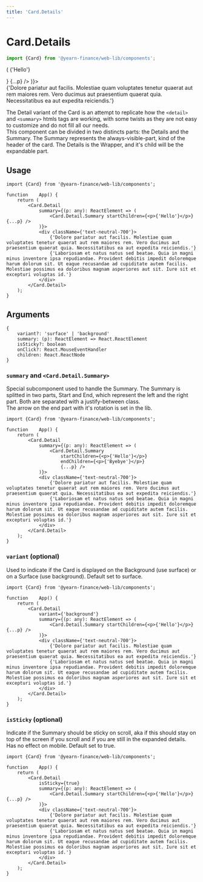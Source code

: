 ```yaml
---
title: 'Card.Details'
---
```




# Card.Details
```ts
import {Card} from '@yearn-finance/web-lib/components';
```

<CodeExample>
	<div style={{width: '75%'}}>
		<Card.Detail
			summary={(p) => (
				<Card.Detail.Summary startChildren={<p>{'Hello'}</p>} {...p} />
			)}>
			<div className="text-neutral-700">
				{'Dolore pariatur aut facilis. Molestiae quam voluptates tenetur quaerat aut rem maiores rem. Vero ducimus aut praesentium quaerat quia. Necessitatibus ea aut expedita reiciendis.'}
			</div>
		</Card.Detail>
	</div>
</CodeExample>

The Detail variant of the Card is an attempt to replicate how the `<detail>` and `<summary>` htmls tags are working, with some twists as they are not easy to customize and do not fill all our needs.  
This component can be divided in two distincts parts: the Details and the Summary. The Summary represents the always-visible-part, kind of the header of the card. The Details is the Wrapper, and it\'s child will be the expandable part.

## Usage

```tsx
import {Card} from '@yearn-finance/web-lib/components';

function	App() {
	return (
		<Card.Detail
			summary={(p: any): ReactElement => (
				<Card.Detail.Summary startChildren={<p>{'Hello'}</p>} {...p} />
			)}>
			<div className={'text-neutral-700'}>
				{'Dolore pariatur aut facilis. Molestiae quam voluptates tenetur quaerat aut rem maiores rem. Vero ducimus aut praesentium quaerat quia. Necessitatibus ea aut expedita reiciendis.'}
				{'Laboriosam et natus natus sed beatae. Quia in magni minus inventore ipsa repudiandae. Provident debitis impedit doloremque harum dolorum sit. Ut eaque recusandae ad cupiditate autem facilis. Molestiae possimus ea doloribus magnam asperiores aut sit. Iure sit et excepturi voluptas id.'}
			</div>
		</Card.Detail>
	);
}
```

## Arguments

```tsx
{
	variant?: 'surface' | 'background'
	summary: (p): ReactElement => React.ReactElement
	isSticky?: boolean
	onClick?: React.MouseEventHandler
	children: React.ReactNode
}
```

### `summary` and `<Card.Detail.Summary>`
Special subcomponent used to handle the Summary. The Summary is splitted in two parts, Start and End, which represent the left and the right part. Both are separated with a justify-between class.  
The arrow on the end part with it\'s rotation is set in the lib.
```tsx {6-11}
import {Card} from '@yearn-finance/web-lib/components';

function	App() {
	return (
		<Card.Detail
			summary={(p: any): ReactElement => (
				<Card.Detail.Summary
					startChildren={<p>{'Hello'}</p>}
					endChildren={<p>{'Byebye'}</p>}
					{...p} />
			)}>
			<div className={'text-neutral-700'}>
				{'Dolore pariatur aut facilis. Molestiae quam voluptates tenetur quaerat aut rem maiores rem. Vero ducimus aut praesentium quaerat quia. Necessitatibus ea aut expedita reiciendis.'}
				{'Laboriosam et natus natus sed beatae. Quia in magni minus inventore ipsa repudiandae. Provident debitis impedit doloremque harum dolorum sit. Ut eaque recusandae ad cupiditate autem facilis. Molestiae possimus ea doloribus magnam asperiores aut sit. Iure sit et excepturi voluptas id.'}
			</div>
		</Card.Detail>
	);
}
```

### `variant` (optional)
Used to indicate if the Card is displayed on the Background (use surface) or on a Surface (use background). Default set to surface.
```tsx {6}
import {Card} from '@yearn-finance/web-lib/components';

function	App() {
	return (
		<Card.Detail
			variant={'background'}
			summary={(p: any): ReactElement => (
				<Card.Detail.Summary startChildren={<p>{'Hello'}</p>} {...p} />
			)}>
			<div className={'text-neutral-700'}>
				{'Dolore pariatur aut facilis. Molestiae quam voluptates tenetur quaerat aut rem maiores rem. Vero ducimus aut praesentium quaerat quia. Necessitatibus ea aut expedita reiciendis.'}
				{'Laboriosam et natus natus sed beatae. Quia in magni minus inventore ipsa repudiandae. Provident debitis impedit doloremque harum dolorum sit. Ut eaque recusandae ad cupiditate autem facilis. Molestiae possimus ea doloribus magnam asperiores aut sit. Iure sit et excepturi voluptas id.'}
			</div>
		</Card.Detail>
	);
}
```

### `isSticky` (optional)
Indicate if the Summary should be sticky on scroll, aka if this should stay on top of the screen if you scroll and if you are still in the expanded details. Has no effect on mobile. Default set to true.
```tsx {6}
import {Card} from '@yearn-finance/web-lib/components';

function	App() {
	return (
		<Card.Detail
			isSticky={true}
			summary={(p: any): ReactElement => (
				<Card.Detail.Summary startChildren={<p>{'Hello'}</p>} {...p} />
			)}>
			<div className={'text-neutral-700'}>
				{'Dolore pariatur aut facilis. Molestiae quam voluptates tenetur quaerat aut rem maiores rem. Vero ducimus aut praesentium quaerat quia. Necessitatibus ea aut expedita reiciendis.'}
				{'Laboriosam et natus natus sed beatae. Quia in magni minus inventore ipsa repudiandae. Provident debitis impedit doloremque harum dolorum sit. Ut eaque recusandae ad cupiditate autem facilis. Molestiae possimus ea doloribus magnam asperiores aut sit. Iure sit et excepturi voluptas id.'}
			</div>
		</Card.Detail>
	);
}
```